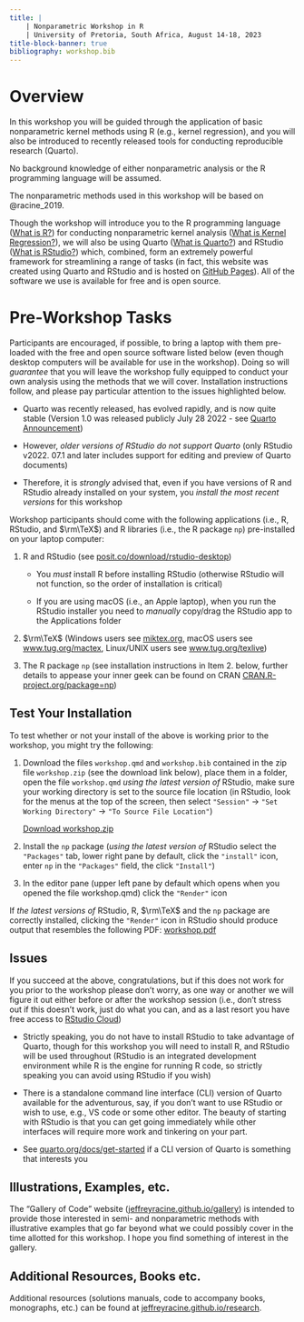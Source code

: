 ```yaml
---
title: |
    | Nonparametric Workshop in R
    | University of Pretoria, South Africa, August 14-18, 2023
title-block-banner: true
bibliography: workshop.bib
---
```


# Overview

In this workshop you will be guided through the application of basic nonparametric kernel methods using R (e.g., kernel regression), and you will also be introduced to recently released tools for conducting reproducible research (Quarto).

No background knowledge of either nonparametric analysis or the R programming language will be assumed.

The nonparametric methods used in this workshop will be based on @racine_2019.

Though the workshop will introduce you to the R programming language (<a href="https://www.r-project.org/about.html">What is R?</a>) for conducting nonparametric kernel analysis (<a href="https://en.wikipedia.org/wiki/Kernel_regression">What is Kernel Regression?</a>), we will also be using Quarto (<a href="https://quarto.org">What is Quarto?</a>) and RStudio (<a href="https://posit.co/products/open-source/rstudio/">What is RStudio?</a>) which, combined, form an extremely powerful framework for streamlining a range of tasks (in fact, this website was created using Quarto and RStudio and is hosted on <a href="https://docs.github.com/en/pages/getting-started-with-github-pages/about-github-pages">GitHub Pages</a>). All of the software we use is available for free and is open source.

# Pre-Workshop Tasks

Participants are encouraged, if possible, to bring a laptop with them pre-loaded with the free and open source software listed below (even though desktop computers will be available for use in the workshop). Doing so will *guarantee* that you will leave the workshop fully equipped to conduct your own analysis using the methods that we will cover. Installation instructions follow, and please pay particular attention to the issues highlighted below.

::: callout-important
-   Quarto was recently released, has evolved rapidly, and is now quite stable (Version 1.0 was released publicly July 28 2022 - see <a href="https://posit.co/blog/announcing-quarto-a-new-scientific-and-technical-publishing-system">Quarto Announcement</a>)

-   However, *older versions of RStudio do not support Quarto* (only RStudio v2022. 07.1 and later includes support for editing and preview of Quarto documents)

-   Therefore, it is *strongly* advised that, even if you have versions of R and RStudio already installed on your system, you *install the most recent versions* for this workshop
:::

Workshop participants should come with the following applications (i.e., R, RStudio, and $\rm\TeX$) and R libraries (i.e., the R package `np`) pre-installed on your laptop computer:

1.  R and RStudio (see <a href="https://posit.co/download/rstudio-desktop">posit.co/download/rstudio-desktop</a>)

    ::: callout-important
    -   You *must* install R before installing RStudio (otherwise RStudio will not function, so the order of installation is critical)

    -   If you are using macOS (i.e., an Apple laptop), when you run the RStudio installer you need to *manually* copy/drag the RStudio app to the Applications folder
    :::

2.  $\rm\TeX$ (Windows users see <a href="https://miktex.org">miktex.org</a>, macOS users see <a href="https://www.tug.org/mactex">www.tug.org/mactex</a>, Linux/UNIX users see <a href="https://www.tug.org/texlive">www.tug.org/texlive</a>)

3.  The R package `np` (see installation instructions in Item 2. below, further details to appease your inner geek can be found on CRAN <a href="https://CRAN.R-project.org/package=np">CRAN.R-project.org/package=np</a>)

## Test Your Installation

To test whether or not your install of the above is working prior to the workshop, you might try the following:

1.  Download the files `workshop.qmd` and `workshop.bib` contained in the zip file `workshop.zip` (see the download link below), place them in a folder, open the file `workshop.qmd` *using the latest version of* RStudio, make sure your working directory is set to the source file location (in RStudio, look for the menus at the top of the screen, then select `"Session"` -\> `"Set Working Directory"` -\> `"To Source File Location"`)

    ::: {.callout appearance="minimal"}
    <i class="bi bi-download"></i> [Download workshop.zip](www/workshop.zip){download="workshop.zip"}
    :::

2.  Install the `np` package (*using the latest version of* RStudio select the `"Packages"` tab, lower right pane by default, click the `"install"` icon, enter `np` in the `"Packages"` field, the click `"Install"`)

3.  In the editor pane (upper left pane by default which opens when you opened the file workshop.qmd) click the `"Render"` icon

If *the latest versions of* RStudio, R, $\rm\TeX$ and the `np` package are correctly installed, clicking the `"Render"` icon in RStudio should produce output that resembles the following PDF: [workshop.pdf](/www/workshop.pdf)

## Issues

If you succeed at the above, congratulations, but if this does not work for you prior to the workshop please don't worry, as one way or another we will figure it out either before or after the workshop session (i.e., don't stress out if this doesn't work, just do what you can, and as a last resort you have free access to <a href="https://posit.cloud">RStudio Cloud</a>)

::: callout-note
-   Strictly speaking, you do not have to install RStudio to take advantage of Quarto, though for this workshop you will need to install R, and RStudio will be used throughout (RStudio is an integrated development environment while R is the engine for running R code, so strictly speaking you can avoid using RStudio if you wish)

-   There is a standalone command line interface (CLI) version of Quarto available for the adventurous, say, if you don't want to use RStudio or wish to use, e.g., VS code or some other editor. The beauty of starting with RStudio is that you can get going immediately while other interfaces will require more work and tinkering on your part. 

- See <a href="https://quarto.org/docs/get-started">quarto.org/docs/get-started</a> if a CLI version of Quarto is something that interests you
:::

## Illustrations, Examples, etc.

The "Gallery of Code" website (<a href="https://jeffreyracine.github.io/gallery">jeffreyracine.github.io/gallery</a>) is intended to provide those interested in semi- and nonparametric methods with illustrative examples that go far beyond what we could possibly cover in the time allotted for this workshop. I hope you find something of interest in the gallery.

## Additional Resources, Books etc.

Additional resources (solutions manuals, code to accompany books, monographs, etc.) can be found at <a href="https://jeffreyracine.github.io/research">jeffreyracine.github.io/research</a>.
